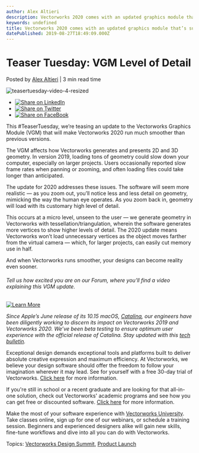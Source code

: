 ```yaml
---
author: Alex Altieri
description: Vectorworks 2020 comes with an updated graphics module that’s sure to make the software run smoother.
keywords: undefined
title: Vectorworks 2020 comes with an updated graphics module that’s sure to make the software run smoother. 
datePublished: 2019-08-27T18:49:09.000Z
---
```

  

# Teaser Tuesday: VGM Level of Detail

 Posted by [Alex Altieri](https://blog.vectorworks.net/author/alex-altieri) | 3 min read time 

![teasertuesday-video-4-resized](https://blog.vectorworks.net/hubfs/teasertuesday-video-4-resized.jpg) 

* [![Share on LinkedIn](https://2659751.fs1.hubspotusercontent-na1.net/hubfs/2659751/michaelDemo/share-LI.png)](http://www.linkedin.com/shareArticle?mini=true&url=https%3A%2F%2Fblog.vectorworks.net%2Fteaser-tuesday-vgm-level-of-detail)
* [![Share on Twitter](https://2659751.fs1.hubspotusercontent-na1.net/hubfs/2659751/michaelDemo/share-TW.png)](https://www.twitter.com/share?text=Teaser%20Tuesday:%20VGM%20Level%20of%20Detail&url=https%3A%2F%2Fblog.vectorworks.net%2Fteaser-tuesday-vgm-level-of-detail&via=PMGTweets)
* [![Share on FaceBook](https://2659751.fs1.hubspotusercontent-na1.net/hubfs/2659751/michaelDemo/share-FB.png)](https://www.facebook.com/sharer/sharer.php?u=https%3A%2F%2Fblog.vectorworks.net%2Fteaser-tuesday-vgm-level-of-detail)

This #TeaserTuesday, we’re teasing an update to the Vectorworks Graphics Module (VGM) that will make Vectorworks 2020 run much smoother than previous versions.

The VGM affects how Vectorworks generates and presents 2D and 3D geometry. In version 2019, loading tons of geometry could slow down your computer, especially on larger projects. Users occasionally reported slow frame rates when panning or zooming, and often loading files could take longer than anticipated.

The update for 2020 addresses these issues. The software will seem more realistic — as you zoom out, you’ll notice less and less detail on geometry, mimicking the way the human eye operates. As you zoom back in, geometry will load with its customary high level of detail.

This occurs at a micro level, unseen to the user — we generate geometry in Vectorworks with tessellation/triangulation, wherein the software generates more vertices to show higher levels of detail. The 2020 update means Vectorworks won’t load unnecessary vertices as the object moves farther from the virtual camera — which, for larger projects, can easily cut memory use in half.

And when Vectorworks runs smoother, your designs can become reality even sooner.

###### Tell us how excited you are on our Forum, where you’ll find a video explaining this VGM update.

[![Learn More](https://no-cache.hubspot.com/cta/default/3018241/1d13bf24-ff03-4635-9c8d-c1b99ccc0cdc.png)](https://cta-redirect.hubspot.com/cta/redirect/3018241/1d13bf24-ff03-4635-9c8d-c1b99ccc0cdc) 

_Since Apple’s June release of its 10.15 macOS, [Catalina](https://www.apple.com/macos/catalina-preview/), our engineers have been diligently working to discern its impact on Vectorworks 2019 and Vectorworks 2020\. We’ve been beta testing to ensure optimum user experience with the official release of Catalina. Stay updated with this [tech bulletin](https://forum.vectorworks.net/index.php?/articles.html/articles/tech-bulletins/apple-macos-1015-catalina-compatibility-r801/)._

Exceptional design demands exceptional tools and platforms built to deliver absolute creative expression and maximum efficiency. At Vectorworks, we believe your design software should offer the freedom to follow your imagination wherever it may lead. See for yourself with a free 30-day trial of Vectorworks. [Click here](https://www.vectorworks.net/trial/form) for more information.

If you're still in school or a recent graduate and are looking for that all-in-one solution, check out Vectorworks' academic programs and see how you can get free or discounted software. [Click here](https://www.vectorworks.net/en-US/education) for more information.

Make the most of your software experience with [Vectorworks University](https://university.vectorworks.net/). Take classes online, sign up for one of our webinars, or schedule a training session. Beginners and experienced designers alike will gain new skills, fine-tune workflows and dive into all you can do with Vectorworks.

 Topics: [Vectorworks Design Summit](https://blog.vectorworks.net/topic/vectorworks-design-summit), [Product Launch](https://blog.vectorworks.net/topic/product-launch) 

  